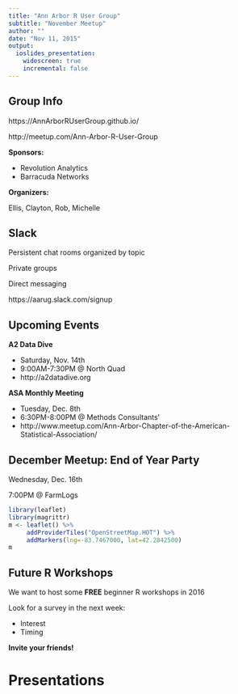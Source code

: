 ```yaml
---
title: "Ann Arbor R User Group"
subtitle: "November Meetup"
author: ""
date: "Nov 11, 2015"
output:
  ioslides_presentation:
    widescreen: true
    incremental: false
---
```


## Group Info

https://AnnArborRUserGroup.github.io/

http://meetup.com/Ann-Arbor-R-User-Group

**Sponsors:**

* Revolution Analytics
* Barracuda Networks

**Organizers:**

Ellis, Clayton, Rob, Michelle

## Slack

Persistent chat rooms organized by topic

Private groups

Direct messaging

https://aarug.slack.com/signup

## Upcoming Events

**A2 Data Dive**

* Saturday, Nov. 14th
* 9:00AM-7:30PM @ North Quad
* http://a2datadive.org

**ASA Monthly Meeting**

* Tuesday, Dec. 8th
* 6:30PM-8:00PM @ Methods Consultants'
* http://www.meetup.com/Ann-Arbor-Chapter-of-the-American-Statistical-Association/

## December Meetup: End of Year Party

Wednesday, Dec. 16th

7:00PM @ FarmLogs

```r
library(leaflet)
library(magrittr)
m <- leaflet() %>%
     addProviderTiles("OpenStreetMap.HOT") %>%
     addMarkers(lng=-83.7467000, lat=42.2842500)
m
```

## Future R Workshops

We want to host some **FREE** beginner R workshops in 2016  

Look for a survey in the next week:
    
* Interest
* Timing
      
**Invite your friends!**

# Presentations


